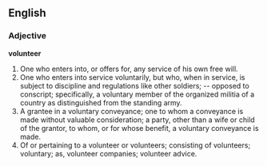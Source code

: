 ==English==

===Adjective===

'''volunteer'''

#One who enters into, or offers for, any service of his own free will.
#One who enters into service voluntarily, but who, when in service, is subject to discipline and regulations like other soldiers; -- opposed to conscript; specifically, a voluntary member of the organized militia of a country as distinguished from the standing army.
#A grantee in a voluntary conveyance; one to whom a conveyance is made without valuable consideration; a party, other than a wife or child of the grantor, to whom, or for whose benefit, a voluntary conveyance is made.
#Of or pertaining to a volunteer or volunteers; consisting of volunteers; voluntary; as, volunteer companies; volunteer advice.